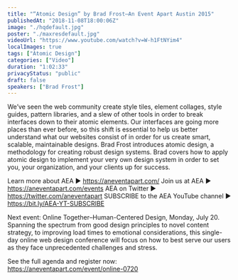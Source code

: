 ```yaml
---
title: "“Atomic Design” by Brad Frost—An Event Apart Austin 2015"
publishedAt: "2018-11-08T18:00:06Z"
image: "./hqdefault.jpg"
poster: "./maxresdefault.jpg"
videoUrl: "https://www.youtube.com/watch?v=W-h1FtNYim4"
localImages: true
tags: ["Atomic Design"]
categories: ["Video"]
duration: "1:02:33"
privacyStatus: "public"
draft: false
speakers: ["Brad Frost"]
---
```


We’ve seen the web community create style tiles, element collages, style guides, pattern libraries, and a slew of other tools in order to break interfaces down to their atomic elements. Our interfaces are going more places than ever before, so this shift is essential to help us better understand what our websites consist of in order for us create smart, scalable, maintainable designs. Brad Frost introduces atomic design, a methodology for creating robust design systems. Brad covers how to apply atomic design to implement your very own design system in order to set you, your organization, and your clients up for success.

Learn more about AEA ► https://aneventapart.com/
Join us at AEA ► https://aneventapart.com/events
AEA on Twitter ► https://twitter.com/aneventapart SUBSCRIBE to the AEA YouTube channel ► https://bit.ly/AEA-YT-SUBSCRIBE

Next event: Online Together–Human-Centered Design, Monday, July 20.
Spanning the spectrum from good design principles to novel content strategy, to improving load times to emotional considerations, this single-day online web design conference will focus on how to best serve our users as they face unprecedented challenges and stress.

See the full agenda and register now: https://aneventapart.com/event/online-0720
